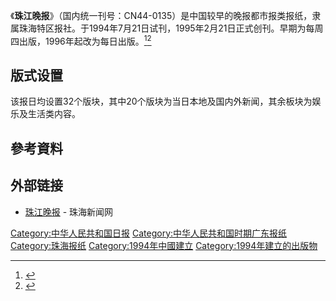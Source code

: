 {{Infobox Newspaper
| name = 珠江晚报
| image = [[文件:Zhujiang_Wanbao_2015.jpg|220px]]
| type = 都市报
| format = [[小报|小报]]
| owners = 珠海特区报社
| foundation = 1995年2月21日
| political = 
| language = [[简体中文|简体中文]]
| price = [[人民币|人民币]]1元
| headquarters = {{CHN}}[[广东省|广东省]][[珠海市|珠海市]][[香洲区|香洲区]]银桦路566号
| circulation = 约150万份
| website = [http://www.zjwb.com.cn/ 珠江晚报]
}}
《'''珠江晚报'''》（国内统一刊号：CN44-0135）是中国较早的晚报都市报类报纸，隶属珠海特区报社。于1994年7月21日试刊，1995年2月21日正式创刊。早期为每周四出版，1996年起改为每日出版。<ref>{{cite news|url=http://www.zhnews.net/old/jryw/index/content/51917|title=18年风雨兼程 18年求新图变|publisher=珠海新闻网|date=2013-10-10|deadurl=yes|archiveurl=https://web.archive.org/web/20150114091318/http://www.zhnews.net/old/jryw/index/content/51917|archivedate=2015-01-14}}</ref><ref>{{cite news|url=http://sim.bnuep.com/gjglxy/jsdwdispnews.asp?id=4369|title=参观珠江晚报社，感受和谐奋进的人文精神|publisher=北京师范大学珠海分校新闻稿|date=2009-03-23|accessdate=2015-01-14|archive-date=2015-01-14|archive-url=https://web.archive.org/web/20150114100701/http://sim.bnuep.com/gjglxy/jsdwdispnews.asp?id=4369|dead-url=yes}}</ref>

== 版式设置 ==
该报日均设置32个版块，其中20个版块为当日本地及国内外新闻，其余板块为娱乐及生活类内容。

== 參考資料 ==
{{Reflist}}

== 外部链接 ==
* [http://www.zjwb.com.cn/ 珠江晚报] {{Wayback|url=http://www.zjwb.com.cn/ |date=20160316212755 }} - 珠海新闻网

{{Pub-stub}}
[[Category:中华人民共和国日报|Category:中华人民共和国日报]]
[[Category:中华人民共和国时期广东报纸|Category:中华人民共和国时期广东报纸]]
[[Category:珠海报纸|Category:珠海报纸]]
[[Category:1994年中國建立|Category:1994年中國建立]]
[[Category:1994年建立的出版物|Category:1994年建立的出版物]]